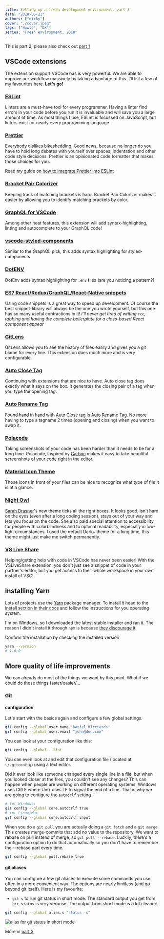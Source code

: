 ```yaml
---
title: Setting up a fresh development environment, part 2
date: "2018-05-21"
authors: ["nicky"]
cover: "./cover.jpeg"
tags: ["Howto", "DX"]
series: "Fresh environment, 2018"
---
```


This is part 2, please also check out [part 1](/blog/fresh-development-environment-part-1)

## VSCode extensions

The extension support VSCode has is very powerful.
We are able to improve our workflow massively by taking advantage of this.
I'll list a few of my favourites here. **Let's go!**

### [ESLint](https://marketplace.visualstudio.com/items?itemName=dbaeumer.vscode-eslint)

Linters are a must-have tool for every programmer.
Having a linter find errors in your code before you run it is invaluable and will save you a large amount of time.
As most things I use, ESLint is focussed on JavaScript, but linters exist for nearly every programming language.

### [Prettier](https://marketplace.visualstudio.com/items?itemName=esbenp.prettier-vscode)

Everybody dislikes [bikeshedding](https://en.wikipedia.org/wiki/Law_of_triviality).
Good news, because no longer do you have to hold long debates with yourself over spaces, indentation and other code style decisions.
Prettier is an opinionated code formatter that makes those choices for you.

Read my guide on [how to integrate Prettier into ESLint](/blog/automagically-lint)

### [Bracket Pair Colorizer](https://marketplace.visualstudio.com/items?itemName=CoenraadS.bracket-pair-colorizer)

Keeping track of matching brackets is hard.
Bracket Pair Colorizer makes it easier by allowing you to identify matching brackets by color.

### [GraphQL for VSCode](https://marketplace.visualstudio.com/items?itemName=kumar-harsh.graphql-for-vscode)

Among other neat features, this extension will add syntax-highlighting, linting and autocomplete to your GraphQL code!

### [vscode-styled-components](https://marketplace.visualstudio.com/items?itemName=jpoissonnier.vscode-styled-components)

Similar to the GraphQL pick, this adds syntax highlighting for styled-components.

### [DotENV](https://marketplace.visualstudio.com/items?itemName=mikestead.dotenv)

DotEnv adds syntax highlighting for `.env` files (are you noticing a pattern?)

### [ES7 React/Redux/GraphQL/React-Native snippets](https://marketplace.visualstudio.com/items?itemName=dsznajder.es7-react-js-snippets)

Using code snippets is a great way to speed up development.
Of course the best snippet-library will always be the one you wrote yourself, but this one has so many useful contractions in it!
_I'll never get tired of writing `rcc`, tabbing and having the complete boilerplate for a class-based React component appear_

### [GitLens](https://marketplace.visualstudio.com/items?itemName=eamodio.gitlens)

GitLens allows you to see the history of files easily and gives you a git blame for every line.
This extension does much more and is very configurable.

### [Auto Close Tag](https://marketplace.visualstudio.com/items?itemName=formulahendry.auto-close-tag)

Continuing with extensions that are nice to have. Auto close tag does exactly what it says on the box. It generates the closing pair of a tag when you type the opening tag.

### [Auto Rename Tag](https://marketplace.visualstudio.com/items?itemName=formulahendry.auto-rename-tag)

Found hand in hand with Auto Close tag is Auto Rename Tag.
No more having to type a tagname 2 times (opening and closing) when you want to swap it.

### [Polacode](https://marketplace.visualstudio.com/items?itemName=pnp.polacode)

Taking screenshots of your code has been harder than it needs to be for a long time. Polacode, inspired by [Carbon](https://carbon.now.sh/) makes it easy to take beautiful screenshots of your code right in the editor.

### [Material Icon Theme](https://marketplace.visualstudio.com/items?itemName=PKief.material-icon-theme)

Those icons in front of your files can be nice to recognize what type of file it is at a glance.

### [Night Owl](https://marketplace.visualstudio.com/items?itemName=sdras.night-owl)

[Sarah Drasner](https://twitter.com/sarah_edo)'s new theme ticks all the right boxes. It looks good, isn't hard on the eyes (even after a long coding session), stays out of your way and lets you focus on the code.
She also paid special attention to accessibility for people with colorblindness and to optimal readability, especially in low-light circumstances.
I used the default Dark+ theme for a long time, this theme might just make me switch permanently.

### [VS Live Share](https://marketplace.visualstudio.com/items?itemName=MS-vsliveshare.vsliveshare)

Helping/getting help with code in VSCode has never been easier!
With the VSLiveShare extension, you don't just see a snippet of code in your partner's editor, but you get access to their whole workspace in your own install of VSC!

## installing Yarn

Lots of projects use the [Yarn](https://yarnpkg.com/) package manager.
To install it head to the [install section in their docs](https://yarnpkg.com/en/docs/install) and follow the instructions for you operating system.

I'm on Windows, so I downloaded the latest stable installer and ran it.
The reason I didn't install it through `npm` is because [they discourage it](https://yarnpkg.com/lang/en/docs/install/#install-via-npm)

Confirm the installation by checking the installed version

```bash
yarn --version
# 1.6.0
```

## More quality of life improvements

We can already do most of the things we want by this point.
What if we could do these things faster/easier/...

### Git

#### configuration

Let's start with the basics again and configure a few global settings.

```bash
git config --global user.name "Daniel Ricciardo"
git config --global user.email "john@doe.com"
```

You can look at your configuration like this:

```bash
git config --global --list
```

You can even look at and edit that configuration file (located at `~/.gitconfig`) using a text editor.

Did it ever look like someone changed every single line in a file, but when you looked closer at the files, you couldn't see any changes? This can happen when people are working on different operating systems.
Windows uses CRLF where Unix uses LF to signal the end of a line.
That is why we are going to configure the `autocrlf` setting

```bash
# for Windows:
git config --global core.autocrlf true
# for Linux/Mac
git config --global core.autocrlf input
```

When you do a `git pull` you are actually doing a `git fetch` and a `git merge`. This creates merge-commits that add no value to the repository.
We want to rebase on pull instead of merge, so `git pull --rebase`.
Luckily, there's a configuration option to do that automatically so you don't have to remember the --rebase part every time.

```bash
git config --global pull.rebase true
```

#### git aliases

You can configure a few git aliases to execute some commands you use often in a more convenient way.
The options are nearly limitless (and go beyond git itself).
Here is my favourite:

- `git s` to run git status in short mode.
  The standard output you get from `git status` is very verbose. The output from short mode is a lot cleaner!

```bash
git config --global alias.s "status -s"
```

![alias for git status in short mode](git-status-short.gif)

More in [part 3](/blog/fresh-development-environment-part-3)
